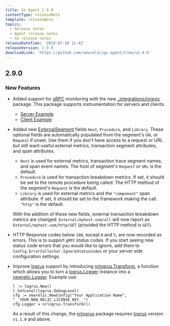 ```yaml
---
title: Go Agent 2.9.0
contentType: releaseNote
template: releaseNote
topics:
  - Release notes
  - Agent release notes
  - Go release notes
releaseDateTime: '2019-07-10 11:42'
releaseVersion: 2.9.0
downloadLink: 'https://github.com/newrelic/go-agent/tree/v2.9.0'
---
```


## 2.9.0

### New Features

* Added support for [gRPC](https://github.com/grpc/grpc-go) monitoring with the new [\_integrations/nrgrpc](https://godoc.org/github.com/newrelic/go-agent/_integrations/nrgrpc) package. This package supports instrumentation for servers and clients.

  * [Server Example](https://github.com/newrelic/go-agent/blob/master/_integrations/nrgrpc/example/server/server.go)
  * [Client Example](https://github.com/newrelic/go-agent/blob/master/_integrations/nrgrpc/example/client/client.go)
* Added new [ExternalSegment](https://godoc.org/github.com/newrelic/go-agent#ExternalSegment) fields `Host`, `Procedure`, and `Library`. These optional fields are automatically populated from the segment's `URL` or `Request` if unset. Use them if you don't have access to a request or URL but still want useful external metrics, transaction segment attributes, and span attributes.

  * `Host` is used for external metrics, transaction trace segment names, and span event names. The host of segment's `Request` or `URL` is the default.
  * `Procedure` is used for transaction breakdown metrics. If set, it should be set to the remote procedure being called. The HTTP method of the segment's `Request` is the default.
  * `Library` is used for external metrics and the `"component"` span attribute. If set, it should be set to the framework making the call. `"http"` is the default.

  With the addition of these new fields, external transaction breakdown metrics are changed: `External/myhost.com/all` will now report as `External/myhost.com/http/GET` (provided the HTTP method is `GET`).
* HTTP Response codes below `100`, except `0` and `5`, are now recorded as errors. This is to support `gRPC` status codes. If you start seeing new status code errors that you would like to ignore, add them to `Config.ErrorCollector.IgnoreStatusCodes` or your server side configuration settings.
* Improve [logrus](https://github.com/sirupsen/logrus) support by introducing [nrlogrus.Transform](https://godoc.org/github.com/newrelic/go-agent/_integrations/nrlogrus#Transform), a function which allows you to turn a [logrus.Logger](https://godoc.org/github.com/sirupsen/logrus#Logger) instance into a [newrelic.Logger](https://godoc.org/github.com/newrelic/go-agent#Logger). Example use:

  ```
  l := logrus.New()
  l.SetLevel(logrus.DebugLevel)
  cfg := newrelic.NewConfig("Your Application Name", "__YOUR_NEW_RELIC_LICENSE_KEY__")
  cfg.Logger = nrlogrus.Transform(l)
  ```

  As a result of this change, the [nrlogrus](https://godoc.org/github.com/newrelic/go-agent/_integrations/nrlogrus) package requires [logrus](https://github.com/sirupsen/logrus) version `v1.1.0` and above.
